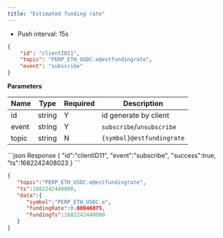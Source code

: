 ```yaml
---
title: "Estimated funding rate"
---
```


- Push interval: 15s

```json
{
    "id": "clientID11",
    "topic": "PERP_ETH_USDC.e@estfundingrate",
    "event": "subscribe"
}
```

**Parameters**

| Name   | Type   | Required | Description                               |
| ------ | ------ | -------- | ----------------------------------------- |
| id     | string | Y        | id generate by client                     |
| event  | string | Y        | `subscribe`/`unsubscribe`                 |
| topic  | string | N        | `{symbol}@estfundingrate`                 |

<RequestExample>
```json Response
{
   "id":"clientID11",
   "event":"subscribe",
   "success":true,
   "ts":1682242408023
}
```
</RequestExample>

```json Subscribed Message
{
   "topic":"PERP_ETH_USDC.e@estfundingrate",
   "ts":1682242440000,
   "data":{
      "symbol":"PERP_ETH_USDC.e",
      "fundingRate":0.00046875,
      "fundingTs":1682242440000
   }
}
```
</ResponseExample>
